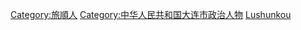 [[Category:旅順人|Category:旅順人]]
[[Category:中华人民共和国大连市政治人物|Category:中华人民共和国大连市政治人物]]
[[Category:辽宁省区长|Lushunkou]]